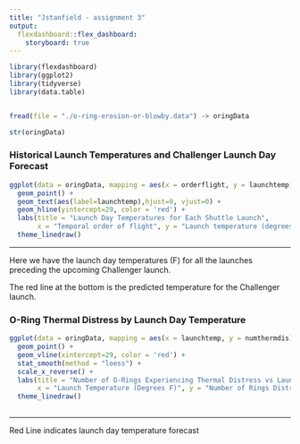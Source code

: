 ```yaml
---
title: "Jstanfield - assignment 3"
output: 
  flexdashboard::flex_dashboard:
    storyboard: true
---
```


```r
library(flexdashboard)
library(ggplot2)
library(tidyverse)
library(data.table)


fread(file = "./o-ring-erosion-or-blowby.data") -> oringData

str(oringData)

```




### Historical Launch Temperatures and Challenger Launch Day Forecast


```r
ggplot(data = oringData, mapping = aes(x = orderflight, y = launchtemp)) +
  geom_point() +
  geom_text(aes(label=launchtemp),hjust=0, vjust=0) +
  geom_hline(yintercept=29, color = 'red') +
  labs(title = "Launch Day Temperatures for Each Shuttle Launch", 
       x = "Temporal order of flight", y = "Launch temperature (degrees F)") +
  theme_linedraw()
```

***   
Here we have the launch day temperatures (F) for all the launches preceding the upcoming Challenger launch.

The red line at the bottom is the predicted temperature for the Challenger launch.





### O-Ring Thermal Distress by Launch Day Temperature

```r
ggplot(data = oringData, mapping = aes(x = launchtemp, y = numthermdis)) +
  geom_point() +
  geom_vline(xintercept=29, color = 'red') +
  stat_smooth(method = "loess") +
  scale_x_reverse() +
  labs(title = "Number of O-Rings Experiencing Thermal Distress vs Launch Day Temperature",
       x = "Launch Temperature (Degrees F)", y = "Number of Rings Distressed") +
  theme_linedraw()
  
```


***   
Red Line indicates launch day temperature forecast




